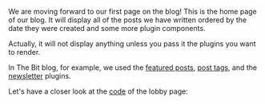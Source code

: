 We are moving forward to our first page on the blog! This is the home page of our blog. It will display all of the posts we have written ordered by the date they were created and some more plugin components.

Actually, it will not display anything unless you pass it the plugins you want to render.

In The Bit blog, for example, we used the [featured posts](https://bit.dev/teambit/blog/plugins/featured-posts), [post tags](https://bit.dev/teambit/blog/plugins/post-tags), and the [newsletter](https://bit.dev/teambit/blog/plugins/newsletter) plugins.

Let's have a closer look at the [code](https://bit.dev/teambit/blog/pages/lobby/~code) of the lobby page:

